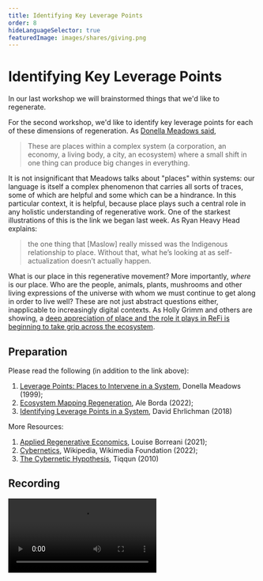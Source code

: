 ```yaml
---
title: Identifying Key Leverage Points
order: 8
hideLanguageSelector: true
featuredImage: images/shares/giving.png
---
```


# Identifying Key Leverage Points

In our last workshop we will brainstormed things that we'd like to regenerate.

For the second workshop, we'd like to identify key leverage points for each of these dimensions of regeneration. As [Donella Meadows said](https://donellameadows.org/archives/leverage-points-places-to-intervene-in-a-system/), 

> These are places within a complex system (a corporation, an economy, a living body, a city, an ecosystem) where a small shift in one thing can produce big changes in everything.

It is not insignificant that Meadows talks about "places" within systems: our language is itself a complex phenomenon that carries all sorts of traces, some of which are helpful and some which can be a hindrance. In this particular context, it is helpful, because place plays such a central role in any holistic understanding of regenerative work. One of the starkest illustrations of this is the link we began last week. As Ryan Heavy Head explains:

> the one thing that [Maslow] really missed was the Indigenous relationship to place. Without that, what he’s looking at as self-actualization doesn’t actually happen.

What is our place in this regenerative movement? More importantly, _where_ is our place. Who are the people, animals, plants, mushrooms and other living expressions of the universe with whom we must continue to get along in order to live well? These are not just abstract questions either, inapplicable to increasingly digital contexts. As Holly Grimm and others are showing, a [deep appreciation of place and the role it plays in ReFi is beginning to take grip across the ecosystem](https://medium.com/@astralprotocol/b538cae97ff7).

## Preparation

Please read the following (in addition to the link above):

1. [Leverage Points: Places to Intervene in a System](https://donellameadows.org/archives/leverage-points-places-to-intervene-in-a-system/), Donella Meadows (1999);
2. [Ecosystem Mapping Regeneration](https://impactxweb3.notion.site/impactxweb3/Ecosystem-Mapping-Regeneration-16c8b99a8adb46fa88af29b81910c604), Ale Borda (2022);
3. [Identifying Leverage Points in a System](https://medium.com/converge-perspectives/identifying-leverage-points-in-a-system-3b917f70ab13), David Ehrlichman (2018)

More Resources:

1. [Applied Regenerative Economics](https://blog.curvelabs.eu/applied-regenerative-economics-2219d2e1087b), Louise Borreani (2021);
2. [Cybernetics](https://en.wikipedia.org/wiki/Cybernetics), Wikipedia, Wikimedia Foundation (2022);
3. [The Cybernetic Hypothesis](https://theanarchistlibrary.org/library/tiqqun-the-cybernetic-hypothesis), Tiqqun (2010)

## Recording

<Video src="https://www.youtube-nocookie.com/embed/rUtwNEMR9pw" />

🙏🌱💚

